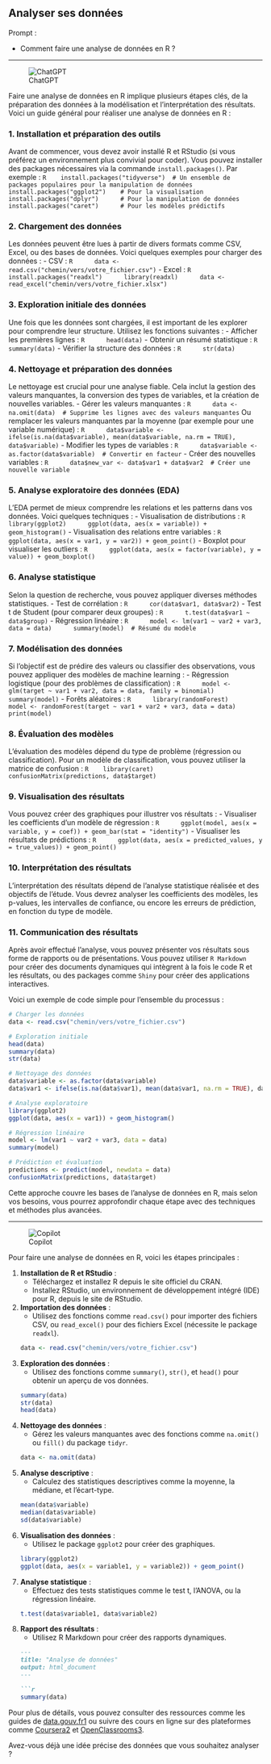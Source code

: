 ## Analyser ses données

::: {.callout-note appearance="simple"}
Prompt : 

* Comment faire une analyse de données en R ?


:::

----

![ChatGPT](../img/ChatGPT.PNG)

Faire une analyse de données en R implique plusieurs étapes clés, de la préparation des données à la modélisation et l'interprétation des résultats. Voici un guide général pour réaliser une analyse de données en R :

### 1. **Installation et préparation des outils**
   Avant de commencer, vous devez avoir installé R et RStudio (si vous préférez un environnement plus convivial pour coder). Vous pouvez installer des packages nécessaires via la commande `install.packages()`. Par exemple :
   ```R
   install.packages("tidyverse")  # Un ensemble de packages populaires pour la manipulation de données
   install.packages("ggplot2")    # Pour la visualisation
   install.packages("dplyr")      # Pour la manipulation de données
   install.packages("caret")      # Pour les modèles prédictifs
   ```

### 2. **Chargement des données**
   Les données peuvent être lues à partir de divers formats comme CSV, Excel, ou des bases de données. Voici quelques exemples pour charger des données :
   - CSV :
     ```R
     data <- read.csv("chemin/vers/votre_fichier.csv")
     ```
   - Excel :
     ```R
     install.packages("readxl")
     library(readxl)
     data <- read_excel("chemin/vers/votre_fichier.xlsx")
     ```

### 3. **Exploration initiale des données**
   Une fois que les données sont chargées, il est important de les explorer pour comprendre leur structure. Utilisez les fonctions suivantes :
   - Afficher les premières lignes :
     ```R
     head(data)
     ```
   - Obtenir un résumé statistique :
     ```R
     summary(data)
     ```
   - Vérifier la structure des données :
     ```R
     str(data)
     ```

### 4. **Nettoyage et préparation des données**
   Le nettoyage est crucial pour une analyse fiable. Cela inclut la gestion des valeurs manquantes, la conversion des types de variables, et la création de nouvelles variables.
   - Gérer les valeurs manquantes :
     ```R
     data <- na.omit(data)  # Supprime les lignes avec des valeurs manquantes
     ```
     Ou remplacer les valeurs manquantes par la moyenne (par exemple pour une variable numérique) :
     ```R
     data$variable <- ifelse(is.na(data$variable), mean(data$variable, na.rm = TRUE), data$variable)
     ```
   - Modifier les types de variables :
     ```R
     data$variable <- as.factor(data$variable)  # Convertir en facteur
     ```
   - Créer des nouvelles variables :
     ```R
     data$new_var <- data$var1 + data$var2  # Créer une nouvelle variable
     ```

### 5. **Analyse exploratoire des données (EDA)**
   L'EDA permet de mieux comprendre les relations et les patterns dans vos données. Voici quelques techniques :
   - Visualisation de distributions :
     ```R
     library(ggplot2)
     ggplot(data, aes(x = variable)) + geom_histogram()
     ```
   - Visualisation des relations entre variables :
     ```R
     ggplot(data, aes(x = var1, y = var2)) + geom_point()
     ```
   - Boxplot pour visualiser les outliers :
     ```R
     ggplot(data, aes(x = factor(variable), y = value)) + geom_boxplot()
     ```

### 6. **Analyse statistique**
   Selon la question de recherche, vous pouvez appliquer diverses méthodes statistiques.
   - Test de corrélation :
     ```R
     cor(data$var1, data$var2)
     ```
   - Test t de Student (pour comparer deux groupes) :
     ```R
     t.test(data$var1 ~ data$group)
     ```
   - Régression linéaire :
     ```R
     model <- lm(var1 ~ var2 + var3, data = data)
     summary(model)  # Résumé du modèle
     ```

### 7. **Modélisation des données**
   Si l'objectif est de prédire des valeurs ou classifier des observations, vous pouvez appliquer des modèles de machine learning :
   - Régression logistique (pour des problèmes de classification) :
     ```R
     model <- glm(target ~ var1 + var2, data = data, family = binomial)
     summary(model)
     ```
   - Forêts aléatoires :
     ```R
     library(randomForest)
     model <- randomForest(target ~ var1 + var2 + var3, data = data)
     print(model)
     ```

### 8. **Évaluation des modèles**
   L'évaluation des modèles dépend du type de problème (régression ou classification). Pour un modèle de classification, vous pouvez utiliser la matrice de confusion :
   ```R
   library(caret)
   confusionMatrix(predictions, data$target)
   ```

### 9. **Visualisation des résultats**
   Vous pouvez créer des graphiques pour illustrer vos résultats :
   - Visualiser les coefficients d'un modèle de régression :
     ```R
     ggplot(model, aes(x = variable, y = coef)) + geom_bar(stat = "identity")
     ```
   - Visualiser les résultats de prédictions :
     ```R
     ggplot(data, aes(x = predicted_values, y = true_values)) + geom_point()
     ```

### 10. **Interprétation des résultats**
   L'interprétation des résultats dépend de l'analyse statistique réalisée et des objectifs de l'étude. Vous devrez analyser les coefficients des modèles, les p-values, les intervalles de confiance, ou encore les erreurs de prédiction, en fonction du type de modèle.

### 11. **Communication des résultats**
   Après avoir effectué l'analyse, vous pouvez présenter vos résultats sous forme de rapports ou de présentations. Vous pouvez utiliser `R Markdown` pour créer des documents dynamiques qui intègrent à la fois le code R et les résultats, ou des packages comme `Shiny` pour créer des applications interactives.

Voici un exemple de code simple pour l'ensemble du processus :

```R
# Charger les données
data <- read.csv("chemin/vers/votre_fichier.csv")

# Exploration initiale
head(data)
summary(data)
str(data)

# Nettoyage des données
data$variable <- as.factor(data$variable)
data$var1 <- ifelse(is.na(data$var1), mean(data$var1, na.rm = TRUE), data$var1)

# Analyse exploratoire
library(ggplot2)
ggplot(data, aes(x = var1)) + geom_histogram()

# Régression linéaire
model <- lm(var1 ~ var2 + var3, data = data)
summary(model)

# Prédiction et évaluation
predictions <- predict(model, newdata = data)
confusionMatrix(predictions, data$target)
```

Cette approche couvre les bases de l'analyse de données en R, mais selon vos besoins, vous pourrez approfondir chaque étape avec des techniques et méthodes plus avancées.

----

![Copilot](../img/copilot.PNG)

Pour faire une analyse de données en R, voici les étapes principales :

1. **Installation de R et RStudio** :
   - Téléchargez et installez R depuis le site officiel du CRAN.
   - Installez RStudio, un environnement de développement intégré (IDE) pour R, depuis le site de RStudio.

2. **Importation des données** :
   - Utilisez des fonctions comme `read.csv()` pour importer des fichiers CSV, ou `read_excel()` pour des fichiers Excel (nécessite le package `readxl`).

   ```r
   data <- read.csv("chemin/vers/votre_fichier.csv")
   ```

3. **Exploration des données** :
   - Utilisez des fonctions comme `summary()`, `str()`, et `head()` pour obtenir un aperçu de vos données.

   ```r
   summary(data)
   str(data)
   head(data)
   ```

4. **Nettoyage des données** :
   - Gérez les valeurs manquantes avec des fonctions comme `na.omit()` ou `fill()` du package `tidyr`.

   ```r
   data <- na.omit(data)
   ```

5. **Analyse descriptive** :
   - Calculez des statistiques descriptives comme la moyenne, la médiane, et l'écart-type.

   ```r
   mean(data$variable)
   median(data$variable)
   sd(data$variable)
   ```

6. **Visualisation des données** :
   - Utilisez le package `ggplot2` pour créer des graphiques.

   ```r
   library(ggplot2)
   ggplot(data, aes(x = variable1, y = variable2)) + geom_point()
   ```

7. **Analyse statistique** :
   - Effectuez des tests statistiques comme le test t, l'ANOVA, ou la régression linéaire.

   ```r
   t.test(data$variable1, data$variable2)
   ```

8. **Rapport des résultats** :
   - Utilisez R Markdown pour créer des rapports dynamiques.

   ```markdown
   ---
   title: "Analyse de données"
   output: html_document
   ---

   ```r
   summary(data)
   ```

Pour plus de détails, vous pouvez consulter des ressources comme les guides de [data.gouv.fr](https://guides.data.gouv.fr/reutiliser-des-donnees/guide-traitement-et-analyse-de-donnees/analyser-des-donnees/analyser-des-donnees-avec-r)[1](https://guides.data.gouv.fr/reutiliser-des-donnees/guide-traitement-et-analyse-de-donnees/analyser-des-donnees/analyser-des-donnees-avec-r) ou suivre des cours en ligne sur des plateformes comme [Coursera](https://www.coursera.org/learn/analyse-de-donnees-avec-la-programmation-r)[2](https://www.coursera.org/learn/analyse-de-donnees-avec-la-programmation-r) et [OpenClassrooms](https://openclassrooms.com/fr/courses/8248096-initiez-vous-a-r-pour-lanalyse-de-donnees)[3](https://openclassrooms.com/fr/courses/8248096-initiez-vous-a-r-pour-lanalyse-de-donnees/8308695-tirez-un-maximum-de-ce-cours).

Avez-vous déjà une idée précise des données que vous souhaitez analyser ?